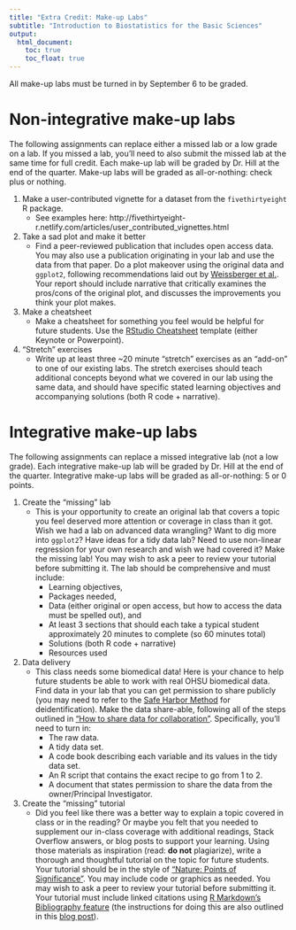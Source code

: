 ```yaml
---
title: "Extra Credit: Make-up Labs"
subtitle: "Introduction to Biostatistics for the Basic Sciences"
output:
  html_document:
    toc: true
    toc_float: true
---
```


All make-up labs must be turned in by September 6 to be graded.

# Non-integrative make-up labs

The following assignments can replace either a missed lab or a low grade on a lab. If you missed a lab, you'll need to also submit the missed lab at the same time for full credit. Each make-up lab will be graded by Dr. Hill at the end of the quarter. Make-up labs will be graded as all-or-nothing: check plus or nothing.

1. Make a user-contributed vignette for a dataset from the `fivethirtyeight` R package.
    - See examples here: http://fivethirtyeight-r.netlify.com/articles/user_contributed_vignettes.html
1. Take a sad plot and make it better
    - Find a peer-reviewed publication that includes open access data. You may also use a publication originating in your lab and use the data from that paper. Do a plot makeover using the original data and `ggplot2`, following recommendations laid out by [Weissberger et al.](http://journals.plos.org/plosbiology/article?id=10.1371/journal.pbio.1002128). Your report should include narrative that critically examines the pros/cons of the original plot, and discusses the improvements you think your plot makes.
1. Make a cheatsheet
    - Make a cheatsheet for something you feel would be helpful for future students. Use the [RStudio Cheatsheet](https://www.rstudio.com/resources/cheatsheets/how-to-contribute-a-cheatsheet/) template (either Keynote or Powerpoint).
1. "Stretch" exercises
    - Write up at least three ~20 minute "stretch" exercises as an "add-on" to one of our existing labs. The stretch exercises should teach additional concepts beyond what we covered in our lab using the same data, and should have specific stated learning objectives and accompanying solutions (both R code + narrative). 

# Integrative make-up labs

The following assignments can replace a missed integrative lab (not a low grade). Each integrative make-up lab will be graded by Dr. Hill at the end of the quarter. Integrative make-up labs will be graded as all-or-nothing: 5 or 0 points.

1. Create the "missing" lab
    - This is your opportunity to create an original lab that covers a topic you feel deserved more attention or coverage in class than it got. Wish we had a lab on advanced data wrangling? Want to dig more into `ggplot2`? Have ideas for a tidy data lab? Need to use non-linear regression for your own research and wish we had covered it? Make the missing lab! You may wish to ask a peer to review your tutorial before submitting it. The lab should be comprehensive and must include:
        - Learning objectives, 
        - Packages needed, 
        - Data (either original or open access, but how to access the data must be spelled out), and 
        - At least 3 sections that should each take a typical student approximately 20 minutes to complete (so 60 minutes total)
        - Solutions (both R code + narrative)
        - Resources used
1. Data delivery
    - This class needs some biomedical data! Here is your chance to help future students be able to work with real OHSU biomedical data. Find data in your lab that you can get permission to share publicly (you may need to refer to the [Safe Harbor Method](https://www.hhs.gov/hipaa/for-professionals/privacy/special-topics/de-identification/index.html#safeharborguidance) for deidentification). Make the data share-able, following all of the steps outlined in ["How to share data for collaboration"](https://peerj.com/preprints/3139/). Specifically, you'll need to turn in:
        - The raw data.
        - A tidy data set.
        - A code book describing each variable and its values in the tidy data set.
        - An R script that contains the exact recipe to go from 1 to 2.
        - A document that states permission to share the data from the owner/Principal Investigator.
1. Create the "missing" tutorial
    - Did you feel like there was a better way to explain a topic covered in class or in the reading? Or maybe you felt that you needed to supplement our in-class coverage with additional readings, Stack Overflow answers, or blog posts to support your learning. Using those materials as inspiration (read: **do not** plagiarize), write a thorough and thoughtful tutorial on the topic for future students. Your tutorial should be in the style of ["Nature: Points of Significance"](https://www.nature.com/collections/qghhqm/pointsofsignificance). You may include code or graphics as needed. You may wish to ask a peer to review your tutorial before submitting it. Your tutorial must include linked citations using [R Markdown's Bibliography feature](https://rmarkdown.rstudio.com/authoring_bibliographies_and_citations.html) (the instructions for doing this are also outlined in this [blog post](https://blogdown-demo.rbind.io/2017/08/28/adding-citations-to-posts/)).

